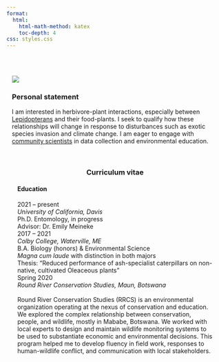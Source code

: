 ```yaml
---
format:
  html:
    html-math-method: katex
    toc-depth: 4
css: styles.css
---
```


\
\

::: {style="width: 95%; margin: auto; font-weight: normal; text-align: left"}
```{=html}
  <body>
    <div class="container">
      <div class="image">
        <img src="images/E3DCD3BC-4CEB-4E8D-82C7-64A09229D39C-02.jpg">
      </div>
      <div class="text">
      <h3><strong>Personal statement</strong></h2>
        <p>I am interested in herbivore-plant interactions, especially between <a href = https://en.wikipedia.org/wiki/Lepidoptera>Lepidopterans</a> and their food-plants. I seek to qualify how these relationships will change in response to disturbances such as exotic species invasion and climate change. I am eager to engage with <a href = https://www.calacademy.org/community-science>community scientists</a> in data collection and environmental education.</p>
      </div>
    </div>
  </body>
```
:::

\

::: {style="width: 90%; margin: auto; font-weight: normal; text-align: center"}
### **Curriculum vitae**
:::

::: {style="width: 90%; margin: auto; font-weight: normal; text-align: left"}
#### **Education**

| 2021 -- present
| *University of California, Davis*
| Ph.D. Entomology, in progress
| Advisor: Dr. Emily Meineke

| 2017 -- 2021
| *Colby College, Waterville, ME*
| B.A. Biology (honors) & Environmental Science
| *Magna cum laude* with distinction in both majors
| Thesis: "Reduced performance of ash-specialist caterpillars on non-native, cultivated Oleaceous plants"

| Spring 2020
| *Round River Conservation Studies, Maun, Botswana*
| 
| Round River Conservation Studies (RRCS) is an environmental organization operating at the nexus of conservation and education. We explored the complex relationship between conservation, people, and wildlife, mostly in Mababe, Botswana. We worked with local experts to design and maintain wildlife monitoring systems to be used to substantiate economic and environmental decisions. This program helped me to develop fluency in field work, responses to human-wildlife conflict, and communication with local stakeholders.
:::
